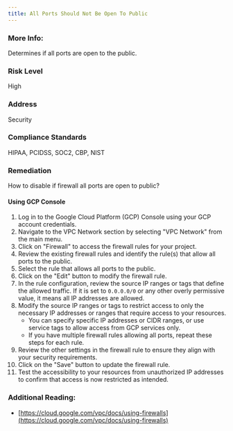 ```yaml
---
title: All Ports Should Not Be Open To Public
---
```


### More Info:

Determines if all ports are open to the public.

### Risk Level

High

### Address

Security

### Compliance Standards

HIPAA, PCIDSS, SOC2, CBP, NIST

### Remediation

How to disable if firewall all ports are open to public?

#### Using GCP Console

1. Log in to the Google Cloud Platform (GCP) Console using your GCP account credentials.
2. Navigate to the VPC Network section by selecting "VPC Network" from the main menu.
3. Click on "Firewall" to access the firewall rules for your project.
4. Review the existing firewall rules and identify the rule(s) that allow all ports to the public.
5. Select the rule that allows all ports to the public.
6. Click on the "Edit" button to modify the firewall rule.
7. In the rule configuration, review the source IP ranges or tags that define the allowed traffic. If it is set to `0.0.0.0/0` or any other overly permissive value, it means all IP addresses are allowed.
8. Modify the source IP ranges or tags to restrict access to only the necessary IP addresses or ranges that require access to your resources.
   - You can specify specific IP addresses or CIDR ranges, or use service tags to allow access from GCP services only.
   - If you have multiple firewall rules allowing all ports, repeat these steps for each rule.
9. Review the other settings in the firewall rule to ensure they align with your security requirements.
10. Click on the "Save" button to update the firewall rule.
11. Test the accessibility to your resources from unauthorized IP addresses to confirm that access is now restricted as intended.

### Additional Reading:

- [https://cloud.google.com/vpc/docs/using-firewalls](https://cloud.google.com/vpc/docs/using-firewalls)
